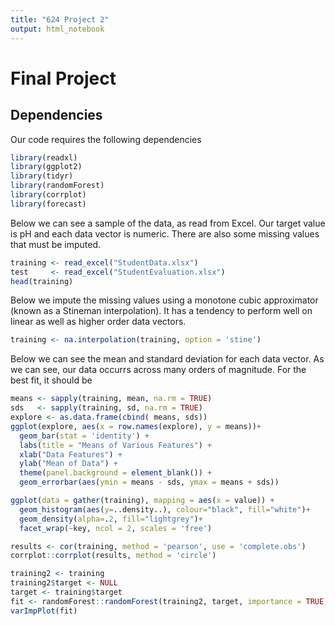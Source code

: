 ```yaml
---
title: "624 Project 2"
output: html_notebook
---
```

# Final Project

## Dependencies

Our code requires the following dependencies
```r
library(readxl)
library(ggplot2)
library(tidyr)
library(randomForest)
library(corrplot)
library(forecast)
```

Below we can see a sample of the data, as read from Excel. Our target value is pH and each data vector is numeric. There are also some missing values that must be imputed.
```r
training <- read_excel("StudentData.xlsx")
test     <- read_excel("StudentEvaluation.xlsx")
head(training)
```

Below we impute the missing values using a monotone cubic approximator (known as a Stineman interpolation). It has a tendency to perform well on linear as well as higher order data vectors.
```r
training <- na.interpolation(training, option = 'stine')
```
Below we can see the mean and standard deviation for each data vector. As we can see, our data occurrs across many orders of magnitude. For the best fit, it should be 

```r
means <- sapply(training, mean, na.rm = TRUE)
sds   <- sapply(training, sd, na.rm = TRUE)
explore <- as.data.frame(cbind( means, sds))
ggplot(explore, aes(x = row.names(explore), y = means))+ 
  geom_bar(stat = 'identity') + 
  labs(title = "Means of Various Features") + 
  xlab("Data Features") + 
  ylab("Mean of Data") +
  theme(panel.background = element_blank()) + 
  geom_errorbar(aes(ymin = means - sds, ymax = means + sds))
```

```r
ggplot(data = gather(training), mapping = aes(x = value)) + 
  geom_histogram(aes(y=..density..), colour="black", fill="white")+
  geom_density(alpha=.2, fill="lightgrey")+
  facet_wrap(~key, ncol = 2, scales = 'free') 
```

```r
results <- cor(training, method = 'pearson', use = 'complete.obs')
corrplot::corrplot(results, method = 'circle')
```

```r
training2 <- training
training2$target <- NULL
target <- training$target
fit <- randomForest::randomForest(training2, target, importance = TRUE, ntree = 1000)
varImpPlot(fit)
```
